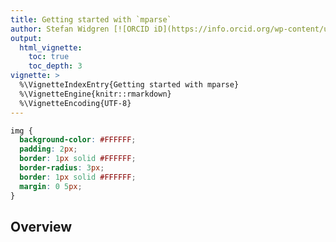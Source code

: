 ```yaml
---
title: Getting started with `mparse`
author: Stefan Widgren [![ORCID iD](https://info.orcid.org/wp-content/uploads/2019/11/orcid_16x16.png)](https://orcid.org/0000-0001-5745-2284)
output:
  html_vignette:
    toc: true
    toc_depth: 3
vignette: >
  %\VignetteIndexEntry{Getting started with mparse}
  %\VignetteEngine{knitr::rmarkdown}
  %\VignetteEncoding{UTF-8}
---
```


```css
img {
  background-color: #FFFFFF;
  padding: 2px;
  border: 1px solid #FFFFFF;
  border-radius: 3px;
  border: 1px solid #FFFFFF;
  margin: 0 5px;
}
```

## Overview
